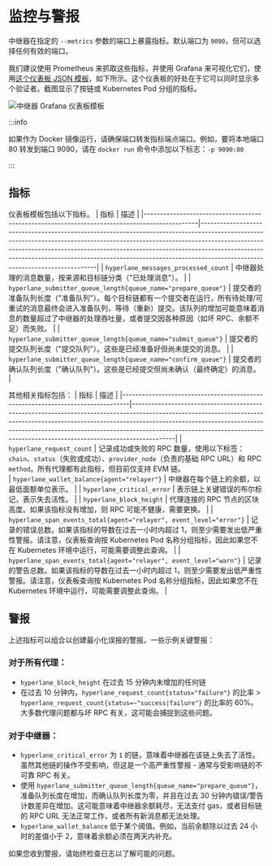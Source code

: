 # 监控与警报

中继器在指定的 `--metrics` 参数的端口上暴露指标。默认端口为 `9090`，但可以选择任何有效的端口。

我们建议使用 Prometheus 来抓取这些指标，并使用 Grafana 来可视化它们，使用[这个仪表板 JSON 模板](https://github.com/hyperlane-xyz/hyperlane-monorepo/blob/2f7f714c5b698fedcead9825f52da6ef95f96be1/tools/grafana/easy-relayer-dashboard-template.json)，如下所示。这个仪表板的好处在于它可以同时显示多个验证者。截图显示了按链或 Kubernetes Pod 分组的指标。

![中继器 Grafana 仪表板模板](/img/dashboard-template-relayer.png)

:::info

如果作为 Docker 镜像运行，请确保端口转发指标端点端口。例如，要将本地端口 80 转发到端口 9090，请在 `docker run` 命令中添加以下标志：`-p 9090:80`

:::

## 指标

仪表板模板包括以下指标。
| 指标                                                                                       | 描述                                                                                                                                                                                                                                                                                                                                                          |
|----------------------------------------------------------------------------------------------|----------------------------------------------------------------------------------------------------------------------------------------------------------------------------------------------------------------------------------------------------------------------------------------------------------------------------------------------------------------------|
| `hyperlane_messages_processed_count`                                                         | 中继器处理的消息数量，按来源和目标链分类（"已处理消息"）。                                                                                                                                                                                                                                                                       |
| `hyperlane_submitter_queue_length{queue_name="prepare_queue"}`                               | 提交者的准备队列长度（"准备队列"）。每个目标链都有一个提交者在运行，所有待处理/可重试的消息最终会进入准备队列，等待（重新）提交。该队列的增加可能意味着消息的数量超过了中继器的处理吞吐量，或者提交因各种原因（如坏 RPC、余额不足）而失败。   |
| `hyperlane_submitter_queue_length{queue_name="submit_queue"}`                                | 提交者的提交队列长度（"提交队列"）。这些是已经准备好但尚未提交的消息。                                                                                                                                                                                                                                          |
| `hyperlane_submitter_queue_length{queue_name="confirm_queue"}`                               | 提交者的确认队列长度（"确认队列"）。这些是已经提交但尚未确认（最终确定）的消息。                                                                                                                                                                                                                            |

其他相关指标包括：
| 指标                                                                         | 描述                                                                                                                                                                                                                                                                                                                         |
|--------------------------------------------------------------------------------|-------------------------------------------------------------------------------------------------------------------------------------------------------------------------------------------------------------------------------------------------------------------------------------------------------------------------------------|
| `hyperlane_request_count`                                                      | 记录成功或失败的 RPC 数量，使用以下标签：`chain`、`status`（失败或成功）、`provider_node`（负责的基础 RPC URL）和 RPC `method`。所有代理都有此指标，但目前仅支持 EVM 链。                  
| `hyperlane_wallet_balance{agent="relayer"}`                                    | 中继器在每个链上的余额，以最低面额单位表示。                                                                                                                                                                                                                                                     |
| `hyperlane_critical_error`                                                     | 表示链上关键错误的布尔标记，表示失去活性。                                                                                                                                                                                                                                                     |
| `hyperlane_block_height`                                                       | 代理连接的 RPC 节点的区块高度。如果该指标没有增加，则 RPC 可能不健康，需要更换。                                                                                                                                                                                           |
| `hyperlane_span_events_total{agent="relayer", event_level="error"}`            | 记录的错误总数。如果该指标的导数在过去一小时内超过 1，则至少需要发出低严重性警报。请注意，仪表板查询按 Kubernetes Pod 名称分组指标，因此如果您不在 Kubernetes 环境中运行，可能需要调整此查询。                                                             |
| `hyperlane_span_events_total{agent="relayer", event_level="warn"}`             | 记录的警告总数。如果该指标的导数在过去一小时内超过 1，则至少需要发出低严重性警报。请注意，仪表板查询按 Kubernetes Pod 名称分组指标，因此如果您不在 Kubernetes 环境中运行，可能需要调整此查询。                                                            |


## 警报
上述指标可以组合以创建最小化误报的警报。一些示例关键警报：

### 对于所有代理：
- `hyperlane_block_height` 在过去 15 分钟内未增加的任何链
- 在过去 10 分钟内，`hyperlane_request_count{status="failure"}` 的比率 > `hyperlane_request_count{status=~"success|failure"}` 的比率的 60%。大多数代理问题都与坏 RPC 有关，这可能会捕捉到这些问题。

### 对于中继器：
- `hyperlane_critical_error` 为 `1` 的链，意味着中继器在该链上失去了活性。虽然其他链的操作不受影响，但这是一个高严重性警报 - 通常与受影响链的不可靠 RPC 有关。
- 使用 `hyperlane_submitter_queue_length{queue_name="prepare_queue"}`，准备队列长度在增加，而确认队列长度为零，并且在过去 30 分钟内错误/警告计数差异在增加。这可能意味着中继器余额耗尽，无法支付 gas，或者目标链的 RPC URL 无法正常工作，或者所有新消息都无法处理。
- `hyperlane_wallet_balance` 低于某个阈值。例如，当前余额除以过去 24 小时的差值小于 2，意味着余额必须在两天内补充。

如果您收到警报，请始终检查日志以了解可能的问题。
